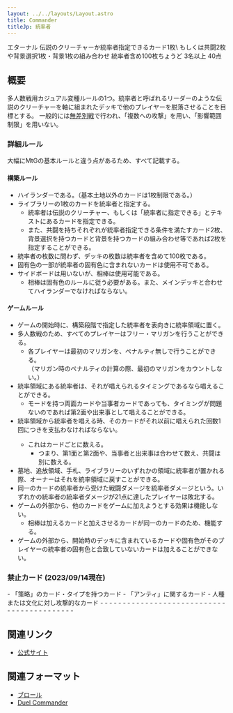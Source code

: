 ```yaml
---
layout: ../../layouts/Layout.astro
title: Commander
titleJp: 統率者
---
```



<div class="flex gap-2 m-2 flex-wrap justify-center">
  <Card title="カードプール" class="flex-none basis-80 xl:basis-96">
    <AreaIcon slot="img" />
    エターナル
  </Card>
  <Card title="統率者" class="flex-none basis-80 xl:basis-96">
    <CrownIcon slot="img" />
    伝説のクリーチャーか統率者指定できるカード1枚\
    もしくは共闘2枚や背景選択1枚・背景1枚の組み合わせ
  </Card>
  <Card title="デッキ枚数" class="flex-none basis-80 xl:basis-96">
    <CardsIcon slot="img" />
    統率者含め100枚ちょうど
  </Card>
  <Card title="プレイ人数" class="flex-none basis-80 xl:basis-96">
    <PeopleIcon slot="img" />
    3名以上
  </Card>
  <Card title="開始ライフ" class="flex-none basis-80 xl:basis-96">
    <HeartIcon slot="img" />
    40点
  </Card>
  <OXCard title="プレイ可能環境" class="flex-none basis-80 xl:basis-96" list={[
    {name:"Paper", value: "triangle"},
    {name:"Magic Online", value: true},
    {name:"Magic Arena", value: false}
  ]}>
    <CircleIcon slot="img"/>
  </OXCard>
</div>

## 概要

多人数戦用カジュアル変種ルールの1つ。統率者と呼ばれるリーダーのような伝説のクリーチャーを軸に組まれたデッキで他のプレイヤーを脱落させることを目標とする。
一般的には[無差別戦](../variant/free_for_all)で行われ、「複数への攻撃」を用い、「影響範囲制限」を用いない。

### 詳細ルール

大幅にMtGの基本ルールと違う点があるため、すべて記載する。

#### 構築ルール

- ハイランダーである。（基本土地以外のカードは1枚制限である。）
- ライブラリーの1枚のカードを統率者と指定する。
  - 統率者は伝説のクリーチャー、もしくは「統率者に指定できる」とテキストにあるカードを指定できる。
  - また、共闘を持ちそれぞれが統率者指定できる条件を満たすカード2枚、
    背景選択を持つカードと背景を持つカードの組み合わせ等であれば2枚を指定することができる。
- 統率者の枚数に問わず、デッキの枚数は統率者を含めて100枚である。
- 固有色の一部が統率者の固有色に含まれないカードは使用不可である。
- サイドボードは用いないが、相棒は使用可能である。
  - 相棒は固有色のルールに従う必要がある。また、メインデッキと合わせてハイランダーでなければならない。

#### ゲームルール

- ゲームの開始時に、構築段階で指定した統率者を表向きに統率領域に置く。
- 多人数戦のため、すべてのプレイヤーはフリー・マリガンを行うことができる。
  - 各プレイヤーは最初のマリガンを、ペナルティ無しで行うことができる。\
    （マリガン時のペナルティの計算の際、最初のマリガンをカウントしない。）
- 統率領域にある統率者は、それが唱えられるタイミングであるなら唱えることができる。
  - モードを持つ両面カードや当事者カードであっても、タイミングが問題ないのであれば第2面や出来事として唱えることができる。
- 統率領域から統率者を唱える時、そのカードがそれ以前に唱えられた回数1回につき<ManaSymbol mark="2" />を支払わなければならない。
  - これはカードごとに数える。
    - つまり、第1面と第2面や、当事者と出来事は合わせて数え、共闘は別に数える。
- 墓地、追放領域、手札、ライブラリーのいずれかの領域に統率者が置かれる際、オーナーはそれを統率領域に戻すことができる。
- 同一のカードの統率者から受けた戦闘ダメージを統率者ダメージという。いずれかの統率者の統率者ダメージが21点に達したプレイヤーは敗北する。
- ゲームの外部から、他のカードをゲームに加えようとする効果は機能しない。
  - 相棒は加えるカードと加えさせるカードが同一のカードのため、機能する。
- ゲームの外部から、開始時のデッキに含まれているカードや固有色がそのプレイヤーの統率者の固有色と合致していないカードは加えることができない。

### 禁止カード (2023/09/14現在)

<div class="two-column-list">
  - 「策略」のカード・タイプを持つカード
  - 「アンティ」に関するカード
  - 人種または文化に対し攻撃的なカード
  - <CardName name="Ancestral Recall" />
  - <CardName name="Balance" nameJp="天秤" />
  - <CardName name="Biorhythm" nameJp="生命の律動" />
  - <CardName name="Black Lotus" />
  - <CardName name="Braids, Cabal Minion" nameJp="陰謀団の先手ブレイズ" />
  - <CardName name="Channel" nameJp="チャネル" />
  - <CardName name="Coalition Victory" nameJp="合同勝利" />
  - <CardName name="Emrakul, the Aeons Torn" nameJp="引き裂かれし永劫、エムラクール" />
  - <CardName name="Erayo, Soratami Ascendant" nameJp="上位の空民、エラヨウ" />
  - <CardName name="Fastbond" />
  - <CardName name="Flash" nameJp="閃光" />
  - <CardName name="Golos, Tireless Pilgrim" nameJp="不屈の巡礼者、ゴロス" />
  - <CardName name="Gifts Ungiven" nameJp="けちな贈り物" />
  - <CardName name="Griselbrand" nameJp="グリセルブランド" />
  - <CardName name="Hullbreacher" nameJp="船殻破り" />
  - <CardName name="Iona, Shield of Emeria" nameJp="エメリアの盾、イオナ" />
  - <CardName name="Karakas" nameJp="カラカス" />
  - <CardName name="Leovold, Emissary of Trest" nameJp="トレストの使者、レオヴォルド" />
  - <CardName name="Library of Alexandria" />
  - <CardName name="Limited Resources" nameJp="限りある資源" />
  - <CardName name="Lutri, the Spellchaser" nameJp="呪文追い、ルーツリー" />
  - <CardName name="Mox Emerald" />
  - <CardName name="Mox Jet" />
  - <CardName name="Mox Pearl" />
  - <CardName name="Mox Ruby" />
  - <CardName name="Mox Sapphire" />
  - <CardName name="Panoptic Mirror" nameJp="一望の鏡" />
  - <CardName name="Paradox Engine" nameJp="パラドックス装置" />
  - <CardName name="Primeval Titan" nameJp="原始のタイタン" />
  - <CardName name="Prophet of Kruphix" nameJp="クルフィックスの預言者" />
  - <CardName name="Recurring Nightmare" nameJp="繰り返す悪夢" />
  - <CardName name="Rofellos, Llanowar Emissary" nameJp="ラノワールの使者ロフェロス" />
  - <CardName name="Shahrazad" />
  - <CardName name="Sundering Titan" nameJp="隔離するタイタン" />
  - <CardName name="Sway of the Stars" nameJp="星の揺らぎ" />
  - <CardName name="Sylvan Primordial" nameJp="森林の始源体" />
  - <CardName name="Time Vault" />
  - <CardName name="Time Walk" />
  - <CardName name="Tinker" nameJp="修繕" />
  - <CardName name="Tolarian Academy" nameJp="トレイリアのアカデミー" />
  - <CardName name="Trade Secrets" nameJp="企業秘密" />
  - <CardName name="Upheaval" nameJp="激動" />
  - <CardName name="Yawgmoth's Bargain" nameJp="ヨーグモスの取り引き" />
</div>

## 関連リンク

- [公式サイト](https://mtgcommander.net/)

## 関連フォーマット

- [ブロール](./brawl)
- [Duel Commander](./duel_commander)
